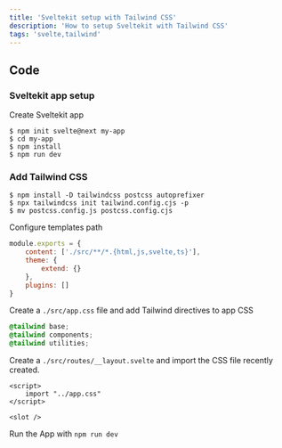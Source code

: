 ```yaml
---
title: 'Sveltekit setup with Tailwind CSS'
description: 'How to setup Sveltekit with Tailwind CSS'
tags: 'svelte,tailwind'
---
```


## Code
### Sveltekit app setup
Create Sveltekit app

```shell
$ npm init svelte@next my-app
$ cd my-app
$ npm install
$ npm run dev
```

### Add Tailwind CSS

```shell
$ npm install -D tailwindcss postcss autoprefixer
$ npx tailwindcss init tailwind.config.cjs -p
$ mv postcss.config.js postcss.config.cjs
```

Configure templates path

```js:tailwind.config.cjs
module.exports = {
	content: ['./src/**/*.{html,js,svelte,ts}'],
	theme: {
		extend: {}
	},
	plugins: []
}
```

Create a `./src/app.css` file and add Tailwind directives to app CSS

```css:app.css
@tailwind base;
@tailwind components;
@tailwind utilities;
```

Create a `./src/routes/__layout.svelte` and import the CSS file recently created.

```js:__layout.svelte
<script>
	import "../app.css"
</script>

<slot />
```

Run the App with `npm run dev`